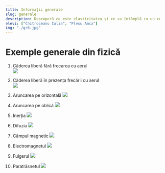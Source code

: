 ```yaml
---
title: Informații generale
slug: generale
description: Descoperă ce este elasticitatea și ce sa întâmplă cu un corp în timpul unei ciocniri elastice
elevi: ["Chitroceanu Iulia", "Plesu Anca"]
img: "./gr6.jpg"
---
```


# Exemple generale din fizică

1. Căderea liberă fără frecarea cu aerul  
   ![](/cadere_fara_aer.gif)

2. Căderea liberă în prezența frecării cu aerul  
   ![](/cadere_cu_aer.gif)

3. Aruncarea pe orizontală
   ![](/aruncare_oriz.gif)

4. Aruncarea pe oblică
   ![](/arucarea_oblica.gif)

5. Inerția
   ![](/inertia.gif)

6. Difuzia
   ![](/DiffusionAnim.gif)

7. Câmpul magnetic
   ![](/magnet.gif)

8. Electromagnetul
   ![](/electromagnet_ani.gif)

9. Fulgerul
   ![](/traznet.gif)

10. Paratrăsnetul
    ![](/paratraznet.gif)
